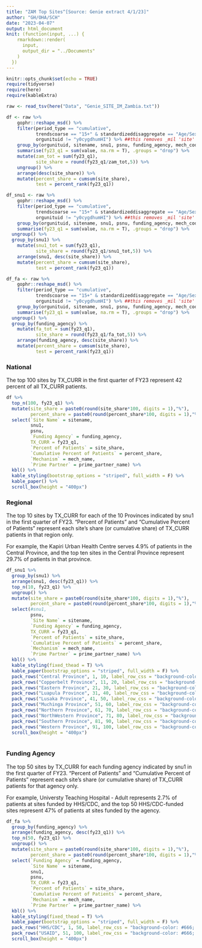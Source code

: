```yaml
---
title: "ZAM Top Sites^[Source: Genie extract 4/1/23]"
author: "GH/OHA/SCH"
date: "2023-04-07"
output: html_document
knit: (function(input, ...) {
    rmarkdown::render(
      input,
      output_dir = "../Documents"
    )
  })
---
```


```r
knitr::opts_chunk$set(echo = TRUE)
require(tidyverse)
require(here)
require(kableExtra)

```

```r

raw <- read_tsv(here("Data", "Genie_SITE_IM_Zambia.txt"))

df <- raw %>%
    gophr::reshape_msd() %>% 
    filter(period_type == "cumulative",
           trendscoarse == "15+" & standardizeddisaggregate == "Age/Sex/HIVStatus",
           orgunituid != "y0cygdhumHI") %>% ##this removes _mil 'site' 
    group_by(orgunituid, sitename, snu1, psnu, funding_agency, mech_code, mech_name, indicator, prime_partner_name) %>% 
    summarise(fy23_q1 = sum(value, na.rm = T), .groups = "drop") %>% 
    mutate(zam_tot = sum(fy23_q1),
           site_share = round(fy23_q1/zam_tot,5)) %>%
    ungroup() %>% 
    arrange(desc(site_share)) %>% 
    mutate(percent_share = cumsum(site_share),
           test = percent_rank(fy23_q1))

df_snu1 <- raw %>%
    gophr::reshape_msd() %>% 
    filter(period_type == "cumulative",
           trendscoarse == "15+" & standardizeddisaggregate == "Age/Sex/HIVStatus",
           orgunituid != "y0cygdhumHI") %>% ##this removes _mil 'site' 
    group_by(orgunituid, sitename, snu1, psnu, funding_agency, mech_code, mech_name, indicator, prime_partner_name) %>% 
    summarise(fy23_q1 = sum(value, na.rm = T), .groups = "drop") %>% 
  ungroup() %>%
  group_by(snu1) %>%
    mutate(snu1_tot = sum(fy23_q1),
           site_share = round(fy23_q1/snu1_tot,5)) %>%
    arrange(snu1, desc(site_share)) %>% 
    mutate(percent_share = cumsum(site_share),
           test = percent_rank(fy23_q1))

df_fa <- raw %>%
    gophr::reshape_msd() %>% 
    filter(period_type == "cumulative",
           trendscoarse == "15+" & standardizeddisaggregate == "Age/Sex/HIVStatus",
           orgunituid != "y0cygdhumHI") %>% ##this removes _mil 'site' 
    group_by(orgunituid, sitename, snu1, psnu, funding_agency, mech_code, mech_name, indicator, prime_partner_name) %>% 
    summarise(fy23_q1 = sum(value, na.rm = T), .groups = "drop") %>% 
  ungroup() %>%
  group_by(funding_agency) %>%
    mutate(fa_tot = sum(fy23_q1),
           site_share = round(fy23_q1/fa_tot,5)) %>%
    arrange(funding_agency, desc(site_share)) %>% 
    mutate(percent_share = cumsum(site_share),
           test = percent_rank(fy23_q1))
```

### National

The top 100 sites by TX_CURR in the first quarter of FY23 represent 42 percent of all TX_CURR patients.

```r
df %>%
  top_n(100, fy23_q1) %>%
  mutate(site_share = paste0(round(site_share*100, digits = 1),"%"),
         percent_share = paste0(round(percent_share*100, digits = 1),"%")) %>%
  select(`Site Name` = sitename,
         snu1, 
         psnu,
         `Funding Agency` = funding_agency,
         TX_CURR = fy23_q1,
         `Percent of Patients` = site_share,
         `Cumulative Percent of Patients` = percent_share,
         `Mechanism` = mech_name,
         `Prime Partner` = prime_partner_name) %>%
  kbl() %>%
  kable_styling(bootstrap_options = "striped", full_width = F) %>%
  kable_paper() %>%
  scroll_box(height = "400px")
```
 
### Regional

The top 10 sites by TX_CURR for each of the 10 Provinces indicated by snu1 in the first quarter of FY23. "Percent of Patients" and "Cumulative Percent of Patients" represent each site's share (or cumulative share) of TX_CURR patients in that region only. 

For example, the Kapiri Urban Health Centre serves 4.9% of patients in the Central Province, and the top ten sites in the Central Province represent 29.7% of patients in that province.

```r
df_snu1 %>%
  group_by(snu1) %>%
  arrange(snu1, desc(fy23_q1)) %>%
  top_n(10, fy23_q1) %>%
  ungroup() %>%
  mutate(site_share = paste0(round(site_share*100, digits = 1),"%"),
         percent_share = paste0(round(percent_share*100, digits = 1),"%")) %>%
  select(#snu1,
         psnu,
         `Site Name` = sitename,
         `Funding Agency` = funding_agency,
         TX_CURR = fy23_q1,
         `Percent of Patients` = site_share,
         `Cumulative Percent of Patients` = percent_share,
         `Mechanism` = mech_name,
         `Prime Partner` = prime_partner_name) %>%
  kbl() %>%
  kable_styling(fixed_thead = T) %>%
  kable_paper(bootstrap_options = "striped", full_width = F) %>%
  pack_rows("Central Province", 1, 10, label_row_css = "background-color: #666; color: #fff;") %>%
  pack_rows("Copperbelt Province", 11, 20, label_row_css = "background-color: #666; color: #fff;") %>%
  pack_rows("Eastern Province", 21, 30, label_row_css = "background-color: #666; color: #fff;") %>%
  pack_rows("Luapula Province", 31, 40, label_row_css = "background-color: #666; color: #fff;") %>%
  pack_rows("Lusaka Province", 41, 50, label_row_css = "background-color: #666; color: #fff;") %>%
  pack_rows("Muchinga Province", 51, 60, label_row_css = "background-color: #666; color: #fff;") %>%
  pack_rows("Northern Province", 61, 70, label_row_css = "background-color: #666; color: #fff;") %>%
  pack_rows("NorthWestern Province", 71, 80, label_row_css = "background-color: #666; color: #fff;") %>%
  pack_rows("Southern Province", 81, 90, label_row_css = "background-color: #666; color: #fff;") %>%
  pack_rows("Western Province", 91, 100, label_row_css = "background-color: #666; color: #fff;") %>%
  scroll_box(height = "400px")
  
```


### Funding Agency

The top 50 sites by TX_CURR for each funding agency indicated by snu1 in the first quarter of FY23. "Percent of Patients" and "Cumulative Percent of Patients" represent each site's share (or cumulative share) of TX_CURR patients for that agency only. 

For example, Universty Teaching Hospital - Adult represents 2.7% of patients at sites funded by HHS/CDC, and the top 50 HHS/CDC-funded sites represent 47% of patients at sites funded by the agency.

```r
df_fa %>%
  group_by(funding_agency) %>%
  arrange(funding_agency, desc(fy23_q1)) %>%
  top_n(50, fy23_q1) %>%
  ungroup() %>%
  mutate(site_share = paste0(round(site_share*100, digits = 1),"%"),
         percent_share = paste0(round(percent_share*100, digits = 1),"%")) %>%
  select(`Funding Agency` = funding_agency,
         `Site Name` = sitename,
         snu1,
         psnu,
         TX_CURR = fy23_q1,
         `Percent of Patients` = site_share,
         `Cumulative Percent of Patients` = percent_share,
         `Mechanism` = mech_name,
         `Prime Partner` = prime_partner_name) %>%
  kbl() %>%
  kable_styling(fixed_thead = T) %>%
  kable_paper(bootstrap_options = "striped", full_width = F) %>%
  pack_rows("HHS/CDC", 1, 50, label_row_css = "background-color: #666; color: #fff;") %>%
  pack_rows("USAID", 51, 100, label_row_css = "background-color: #666; color: #fff;") %>%
  scroll_box(height = "400px")
  
```


 